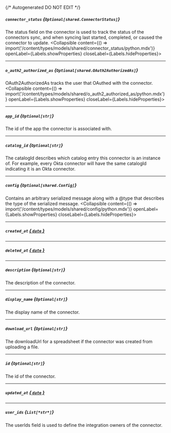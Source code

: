 {/* Autogenerated DO NOT EDIT  */}

##### `connector_status` *{`Optional[shared.ConnectorStatus]`}*
The status field on the connector is used to track the status of the connectors sync, and when syncing last started, completed, or caused the connector to update.
<Collapsible content={() => import('/content/types/models/shared/connector_status/python.mdx')} openLabel={Labels.showProperties} closeLabel={Labels.hideProperties}>
</Collapsible>

---
##### `o_auth2_authorized_as` *{`Optional[shared.OAuth2AuthorizedAs]`}*
OAuth2AuthorizedAs tracks the user that OAuthed with the connector.
<Collapsible content={() => import('/content/types/models/shared/o_auth2_authorized_as/python.mdx')} openLabel={Labels.showProperties} closeLabel={Labels.hideProperties}>
</Collapsible>

---
##### `app_id` *{`Optional[str]`}*
The id of the app the connector is associated with.

---
##### `catalog_id` *{`Optional[str]`}*
The catalogId describes which catalog entry this connector is an instance of. For example, every Okta connector will have the same catalogId indicating it is an Okta connector.

---
##### `config` *{`Optional[shared.Config]`}*
Contains an arbitrary serialized message along with a \@type that describes the type of the serialized message.
<Collapsible content={() => import('/content/types/models/shared/config/python.mdx')} openLabel={Labels.showProperties} closeLabel={Labels.hideProperties}>
</Collapsible>

---
##### `created_at` [*{ `date` }*](https://docs.python.org/3/library/datetime.html#date-objects)

---
##### `deleted_at` [*{ `date` }*](https://docs.python.org/3/library/datetime.html#date-objects)

---
##### `description` *{`Optional[str]`}*
The description of the connector.

---
##### `display_name` *{`Optional[str]`}*
The display name of the connector.

---
##### `download_url` *{`Optional[str]`}*
The downloadUrl for a spreadsheet if the connector was created from uploading a file.

---
##### `id` *{`Optional[str]`}*
The id of the connector.

---
##### `updated_at` [*{ `date` }*](https://docs.python.org/3/library/datetime.html#date-objects)

---
##### `user_ids` *{`List[*str*]`}*
The userIds field is used to define the integration owners of the connector.


